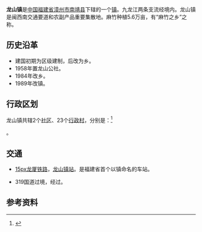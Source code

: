 {{中国乡级行政区
|景观照片文件名 = 
|景观照片描述 = 
|汉语拼音 = 
|其他语言 = 
|其他语言名称 = 
|旧称 = 
|地名出处 = 
|位置图文件名 = 
|位置图描述 = 
|自定义图片 = 
|建置时间 = 
|政府驻地 = 
|毗邻 = 
|总面积 = 
|总人口 = 
|总人口年份 = 
|户籍人口 = 
|户籍人口年份 = 
|常住人口 = 
|常住人口年份 = 
|人口密度 = 
|GDP = 
|GDP年份 = 
|邮政编码 = 363602
|电话区号 = 596
|官方网站 = 
|网站名称 = 
|35/06/27/103/000}}

'''龙山镇'''是[[中华人民共和国|中国]][[福建省|福建省]][[漳州市|漳州市]][[南靖县|南靖县]]下辖的一个[[镇|镇]]。九龙江两条支流经境内。龙山镇是闽西南交通要道和农副产品重要集散地。麻竹种植5.6万亩，有“麻竹之乡”之称。

==历史沿革==
* 建国初期为区级建制，后改为乡。
* 1958年置龙山公社。
* 1984年改乡。
* 1989年改镇。

== 行政区划 ==

龙山镇共辖2个[[社区|社区]]、23个[[行政村|行政村]]，分别是：<ref>{{PRC admin/ref sgc|35/06/27/103}}</ref>

{{PRC admin/children|35/06/27/103/000}}。

== 交通==
* [[file:China_Railways.svg|15px]][[龙厦铁路|龙厦铁路]]，[[龙山镇站|龙山镇站]]。是福建省首个以镇命名的车站。
* {{中国国道名|319}}319国道过境，{{China Expwy Name|G76|厦蓉高速[[漳龙高速公路|漳龙高速公路]]}}经过。

== 参考资料 ==
{{reflist}}

{{PRC admin/navcat|35/06/27/103/000}}